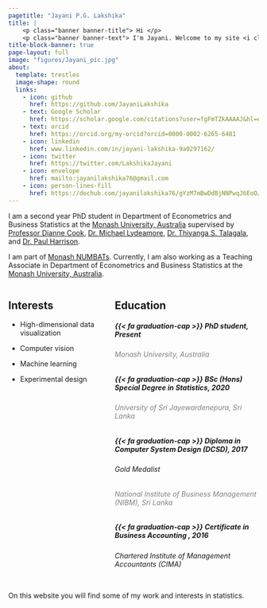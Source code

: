 ```yaml
---
pagetitle: "Jayani P.G. Lakshika"
title: |
    <p class="banner banner-title"> Hi </p>
    <p class="banner banner-text"> I'm Jayani. Welcome to my site <i class="fa-solid fa-dog"></i> </p>
title-block-banner: true
page-layout: full
image: "figures/Jayani_pic.jpg"
about:
  template: trestles
  image-shape: round
  links:
    - icon: github
      href: https://github.com/JayaniLakshika
    - text: Google Scholar
      href: https://scholar.google.com/citations?user=fgFmTZkAAAAJ&hl=en
    - text: orcid
      href: https://orcid.org/my-orcid?orcid=0000-0002-6265-6481
    - icon: linkedin
      href: www.linkedin.com/in/jayani-lakshika-9a0297162/
    - icon: twitter
      href: https://twitter.com/LakshikaJayani
    - icon: envelope
      href: mailto:jayanilakshika76@gmail.com
    - icon: person-lines-fill
      href: https://dochub.com/jayanilakshika76/gYzM7mBwDdBjNNPwqJ6EoO/jayani-cv-new-pdf?dt=z4MN1p1_1vFsHfk5YuaG
---
```


I am a second year PhD student in Department of Econometrics and Business Statistics at the [Monash University, Australia](https://www.monash.edu/business/ebs) supervised by [Professor Dianne Cook](http://www.dicook.org/), [Dr. Michael Lydeamore](https://research.monash.edu/en/persons/michael-lydeamore), [Dr. Thiyanga S. Talagala](https://thiyanga.netlify.app/), and [Dr. Paul Harrison](https://research.monash.edu/en/persons/paul-harrison).

I am part of [Monash NUMBATs](https://numbat.space/). Currently, I am also working as a Teaching Associate in Department of Econometrics and Business Statistics at the [Monash University, Australia](https://www.monash.edu/business/ebs).

::: columns
::: {.column width="40%"}
## Interests

-   High-dimensional data visualization

-   Computer vision

-   Machine learning

-   Experimental design
:::

::: {.column width="60%"}
## Education

##### {{< fa graduation-cap >}} PhD student, Present

###### Monash University, Australia {style="color: gray"}

##### {{< fa graduation-cap >}} BSc (Hons) Special Degree in Statistics, 2020

###### University of Sri Jayewardenepura, Sri Lanka {style="color: gray"}

##### {{< fa graduation-cap >}} Diploma in Computer System Design (DCSD), 2017

###### Gold Medalist

###### National Institute of Business Management (NIBM), Sri Lanka {style="color: gray"}

##### {{< fa graduation-cap >}} Certificate in Business Accounting , 2016

###### Chartered Institute of Management Accountants (CIMA)
:::
:::

On this website you will find some of my work and interests in statistics.
